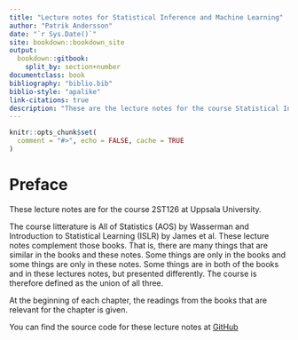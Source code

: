 ```yaml
--- 
title: "Lecture notes for Statistical Inference and Machine Learning"
author: "Patrik Andersson"
date: "`r Sys.Date()`"
site: bookdown::bookdown_site
output: 
  bookdown::gitbook:
    split_by: section+number
documentclass: book
bibliography: "biblio.bib"
biblio-style: "apalike"
link-citations: true
description: "These are the lecture notes for the course Statistical Inference and Machine Learning at the Department of statistics, Uppsala University."
---
```

```r
knitr::opts_chunk$set(
  comment = "#>", echo = FALSE, cache = TRUE
)
```


# Preface {-}

These lecture notes are for the course 2ST126 at Uppsala University.

The course litterature is All of Statistics (AOS) by Wasserman and Introduction to Statistical Learning (ISLR) by James et al. These lecture notes complement those books. That is, there are many things that are similar in the books and these notes. Some things are only in the books and some things are only in these notes. Some things are in both of the books and in these lectures notes, but presented differently. The course is therefore defined as the union of all three.

At the beginning of each chapter, the readings from the books that are relevant for the chapter is given.

You can find the source code for these lecture notes at <a href="https://github.com/LPAndersson/SIML">GitHub</a>
